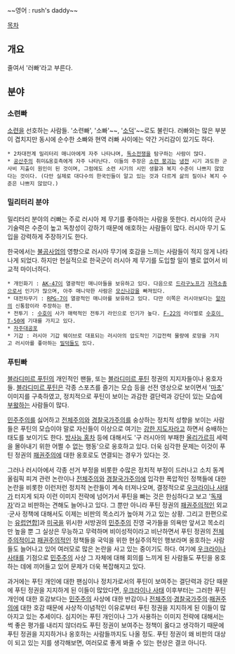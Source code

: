~~영어 : rush's daddy~~

[[목차]]
== 개요 ==
줄여서 '러빠'라고 부른다.

== 분야 ==
=== 소련빠 ===
[[소련]]을 선호하는 사람들. '소련빠', '소빠'~~, '[[소덕]]'~~로도 불린다. 러빠와는 많은 부분이 겹치지만 동시에 순수한 소빠와 현역 러빠 사이에는 약간 거리감이 있기도 하다.
 * 2차대전계 밀리터리 매니아에게 자주 나타나며, [[독소전쟁]]을 탐구하는 사람이 많다.
 * [[공산주의]] 취미&옹호측에게 자주 나타난다. 이들의 주장은 [[소련 붕괴]]는 [[냉전]] 시기 과도한 군사비 지출이 원인이 된 것이며, 그럼에도 소련 시기의 시민 생활과 복지 수준이 나쁘지 않았다는 것이다. (다만 실제로 대다수의 한국인들이 알고 있는 것과 다르게 삶의 질이나 복지 수준은 나쁘지 않았다.)

=== 밀리터리 분야 ===
밀리터리 분야의 러빠는 주로 러시아 제 무기를 좋아하는 사람을 뜻한다. 러시아의 군사기술력은 수준이 높고 독창성이 강하기 때문에 애호하는 사람들이 많다. 러시아 무기 도입을 강력하게 주장하기도 한다.

한국에서는 [[불곰사업]]의 영향으로 러시아 무기에 호감을 느끼는 사람들이 적지 않게 나타나게 되었다. 하지만 현실적으로 한국군이 러시아 제 무기를 도입할 일이 별로 없어서 비교적 마이너하다.

 * 개인화기 : [[AK-47]]이 열광적인 매니아들을 보유하고 있다. 다음으로 [[드라구노프]]가 [[저격소총]]으로서 인기가 많으며, 아주 매니악한 사람은 [[모신나강]]을 빠져있다.
 * 대전차무기 : [[RPG-7]]이 열광적인 매니아를 보유하고 있다. 다만 이쪽은 러시아보다는 [[알라]]의 신통함이라 주장하는 편.
 * 전투기 : [[수호이]] 사가 매력적인 전투기 라인으로 인기가 높다. [[F-22]]의 라이벌로 [[수호이 T-50]]에 기대를 가지고 있다.
 * [[자주대공포]]
 * 기갑 : 러시아 기갑 웨이브로 대표되는 러시아의 압도적인 기갑전력 물량에 로망을 가지고 러시아를 좋아하는 [[밀덕]]들도 있다.

=== 푸틴빠 ===
[[블라디미르 푸틴]]의 개인적인 팬들, 또는 [[블라디미르 푸틴]] 정권의 지지자들이나 옹호자들. [[블라디미르 푸틴]]은 각종 스포츠를 즐기는 모습 등을 선전 영상으로 보이면서 '[[마초]]' 이미지를 구축하였고, 정치적으로 푸틴이 보이는 과감한 결단력과 강단이 있는 모습에 [[부왘]]하는 사람들이 많다.

[[민주주의]]를 싫어하고 [[전체주의]]와 [[경찰국가주의]]를 숭상하는 정치적 성향을 보이는 사람들은 푸틴의 모습이야 말로 자신들이 이상으로 여기는 [[지도자 원리|강한 지도자]]라고 하면서 숭배하는 태도를 보이기도 한다. [[방사능 홍차]] 등에 대해서도 '구 러시아의 부패한 [[올리가르히]] 세력을 몰아내기 위한 어쩔 수 없는 행동'으로 옹호하고 있다. 더욱 심각한 문제는 이것이 푸틴 정권의 [[패권주의]]에 대한 옹호로도 연결되는 경우가 있다는 것.

그러나 러시아에서 각종 선거 부정을 비롯한 수많은 정치적 부정이 드러나고 소치 동계 올림픽 피겨 관련 논란이나 [[전체주의]]와 [[경찰국가주의]]에 입각한 폭압적인 정책들에 대한 논란을 비롯한 이런저런 정치적 논란들이 계속 터져나오며, 결정적으로 [[유로마이단|우크라이나 사태]]가 터지게 되자 이런 이미지 전략에 넘어가서 푸틴을 빠는 것은 한심하다고 보고 '[[독재자]]'라고 비판하는 견해도 늘어나고 있다. 그 뿐만 아니라 푸틴 정권의 [[패권주의]]적인 외교·군사 정책에 대해서도 이제는 비판의 목소리가 높아져 가고 있는 상황.
그리고 한편으로는 [[유럽연합]]]과 [[미국]]을 위시한 서방권의 [[민주주의]] 진영 국가들을 의욕만 앞서고 목소리만 높을 뿐 그 실상은 무능하고 무력하며 비이성적이라고 비난하면서 푸틴 정권의 [[전체주의]]적이고 [[패권주의]]적인 정책들을 국익을 위한 현실주의적인 행보라며 옹호하는 사람들도 늘어나고 있어 여러모로 많은 논란을 사고 있는 중이기도 하다. 여기에 [[유로마이단|우크라이나 사태]]를 기점으로 [[민주주의]] 사상 그 자체에 대해 회의를 느끼게 된 사람들도 푸틴을 옹호하는 데에 끼어들고 있어 문제가 더욱 복잡해지고 있다.

과거에는 푸틴 개인에 대한 팬심이나 정치가로서의 푸틴이 보여주는 결단력과 강단 때문에 푸틴 정권을 지지하게 된 이들이 많았다면, [[유로마이단|우크라이나 사태]] 이후부터는 그러한 푸틴 개인에 대한 호감보다는 [[민주주의]] 사상에 대한 반감이나 [[전체주의]]·[[경찰국가주의]]·[[패권주의]]에 대한 호감 때문에 사상적·이념적인 이유로부터 푸틴 정권을 지지하게 된 이들이 많아지고 있는 추세이다. 심지어는 푸틴 개인이나 그가 사용하는 이미지 전략에 대해서는 썩 좋은 평가를 내리지 않더라도 푸틴 정권이 보여주는 정책이 옳다고 생각하기 때문에 푸틴 정권을 지지하거나 옹호하는 사람들까지도 나올 정도. 푸틴 정권이 왜 비판의 대상이 되고 있는 지를 생각해보면, 여러모로 좋게 봐줄 수 있는 현상은 결코 아니다.
